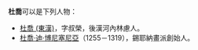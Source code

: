 '''杜喬'''可以是下列人物：
* [[杜喬_(東漢)|杜喬 (東漢)]]，字叔榮，後漢河內林慮人。
* [[杜喬·迪·博尼塞尼亞|杜喬·迪·博尼塞尼亞]]（1255－1319），錫耶納畫派創始人。

{{disambig|Cat=二字杜姓人名消歧义}}